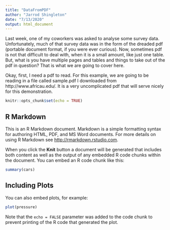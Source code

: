```yaml
---
title: "DataFromPDF"
author: "Jarrod Shingleton"
date: "7/13/2020"
output: html_document
---
```


Last week, one of my coworkers was asked to analyse some survey data. Unfortunately, much of that survey data was in the form of the dreaded pdf (portable document format, if you were ever curious). Now, sometimes pdf is not that difficult to deal with, when it is a small amount, like just one table. But, what is you have multiple pages and tables and things to take out of the pdf in question? That is what we are going to cover here.

Okay, first, I need a pdf to read. For this example, we are going to be reading in a file called sample.pdf I downloaded from http://www.africau.edu/. It is a very uncomplicated pdf that will serve nicely for this demonstration. 

```r
knitr::opts_chunk$set(echo = TRUE)
```

## R Markdown

This is an R Markdown document. Markdown is a simple formatting syntax for authoring HTML, PDF, and MS Word documents. For more details on using R Markdown see <http://rmarkdown.rstudio.com>.

When you click the **Knit** button a document will be generated that includes both content as well as the output of any embedded R code chunks within the document. You can embed an R code chunk like this:

```r
summary(cars)
```

## Including Plots

You can also embed plots, for example:

```r
plot(pressure)
```

Note that the `echo = FALSE` parameter was added to the code chunk to prevent printing of the R code that generated the plot.
